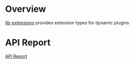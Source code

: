 # Overview

[lib-extensions](https://github.com/openshift/dynamic-plugin-sdk/tree/main/packages/lib-extensions) provides extension types for dynamic plugins

# API Report

[API Report](https://github.com/openshift/dynamic-plugin-sdk/blob/main/reports/lib-extensions.api.md#api-report-file-for-openshiftdynamic-plugin-sdk-extensions)

